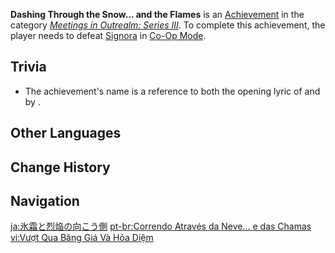 {{Achievement Infobox
|id           = 86024
|order id     = 9023
|category     = Meetings in Outrealm: Series III
|description  = Defeat [[Narukami Island: Tenshukaku|Signora]] in Co-Op Mode.
|requirements = 
|primogems    = 10
|tracking     = 
|topic        = Narukami Island: Tenshukaku;Co-Op Mode
|hidden       = 
|type         = 
}}
'''Dashing Through the Snow... and the Flames''' is an [[Achievement]] in the category ''[[Meetings in Outrealm: Series III]]''. To complete this achievement, the player needs to defeat [[Narukami Island: Tenshukaku|Signora]] in [[Co-Op Mode]].
<!--
==Gameplay Notes==
-->

==Trivia==
*The achievement's name is a reference to both the opening lyric of {{w|Jingle Bells}} and {{w|Through the Fire and Flames}} by {{w|DragonForce}}.
<!--
==Video Guides==
{{EVT
|video1   = 
|caption1 = 
}}
-->

==Other Languages==
{{Other Languages
|en      = Dashing Through the Snow... and the Flames
|zhs     = 越过冰霜与烈焰
|zhs_rm  = Yuèguò Bīngshuāng yǔ Lièyàn
|zht     = 越過冰霜與烈焰
|zht_rm  = Yuèguò Bīngshuāng yǔ Lièyàn
|zh_tl   = 
|ja      = 氷霜と烈焔の向こう側
|ja_rm   = Hyousou to Retsuen no Mukougawa
|ja_tl   = The Other Side of Frost and Scorching Flames
|ko      = 얼음과 화염을 넘어
|ko_rm   = Eoreumgwa Hwayeomeul Neomeo
|ko_tl   = Cross the Ice and Flames
|es      = A través del fuego y la escarcha
|es_tl   = Through the Fire and the Frost
|fr      = À travers le feu et le gel
|fr_tl   = Through the Fire and the Frost
|ru      = Сквозь снег и пламя
|ru_tl   = Through Snow and Flame
|th      = ก้าวข้ามน้ำแข็งและเปลวเพลิง
|th_rm   = 
|th_tl   = 
|vi      = Vượt Qua Băng Giá Và Hỏa Diệm
|vi_tl   = 
|de      = Durch Frost und Feuer
|de_tl   = Through Frost and Fire
|id      = Menerjang Beku dan Bara
|id_tl   = Dashing Through Ice and Embers
|pt      = Correndo Através da Neve... e das Chamas
|pt_tl   = 
|tr      = Karların ve Alevlerin Arasından Geçmek
|tr_tl   = 
|it      = Sfrecciare tra la neve... e le fiamme
|it_tl   = 
}}

==Change History==
{{Change History|3.0}}
<!--
==References==
{{Reflist}}
-->
==Navigation==
{{Achievement Navbox}}

[[ja:氷霜と烈焔の向こう側]]
[[pt-br:Correndo Através da Neve... e das Chamas]]
[[vi:Vượt Qua Băng Giá Và Hỏa Diệm]]